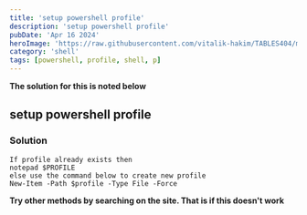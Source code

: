 ```yaml
---
title: 'setup powershell profile'
description: 'setup powershell profile'
pubDate: 'Apr 16 2024'
heroImage: 'https://raw.githubusercontent.com/vitalik-hakim/TABLES404/main/error_b/SHELL.jpg'
category: 'shell'
tags: [powershell, profile, shell, p]
---
```


**The solution for this is noted below**

## setup powershell profile

### Solution

```shell
If profile already exists then
notepad $PROFILE
else use the command below to create new profile
New-Item -Path $profile -Type File -Force
```

**Try other methods by searching on the site. That is if this doesn't work**
